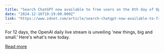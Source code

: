 ```yaml
---
title: "Search ChatGPT now available to free users on the 8th day of OpenAI"
date: "2024-12-16T19:19:00.000Z"
link: "https://www.zdnet.com/article/search-chatgpt-now-available-to-free-users-on-the-8th-day-of-openai/"
---
```


For 12 days, the OpenAI daily live stream is unveiling 'new things, big and small.' Here's what's new today.

[Read more](https://www.zdnet.com/article/search-chatgpt-now-available-to-free-users-on-the-8th-day-of-openai/)
